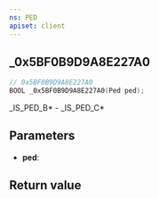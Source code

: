 ```yaml
---
ns: PED
apiset: client
---
```

## _0x5BF0B9D9A8E227A0

```c
// 0x5BF0B9D9A8E227A0
BOOL _0x5BF0B9D9A8E227A0(Ped ped);
```

_IS_PED_B* - _IS_PED_C*

## Parameters
* **ped**:

## Return value
